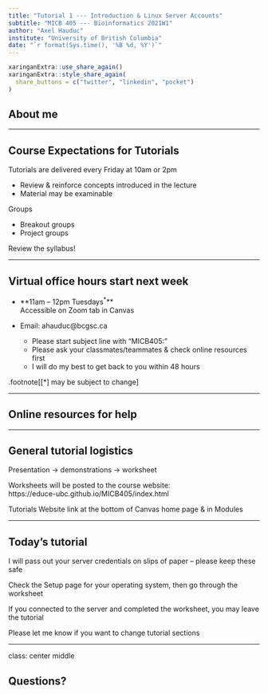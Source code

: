 ```yaml
---
title: "Tutorial 1 --- Introduction & Linux Server Accounts"
subtitle: "MICB 405 --- Bioinformatics 2021W1"
author: "Axel Hauduc"
institute: "University of British Columbia"
date: "`r format(Sys.time(), '%B %d, %Y')`"
---
```


```r
xaringanExtra::use_share_again()
xaringanExtra::style_share_again(
  share_buttons = c("twitter", "linkedin", "pocket")
)
```

## About me

---

## Course Expectations for Tutorials

Tutorials are delivered every Friday at 10am or 2pm

- Review & reinforce concepts introduced in the lecture
- Material may be examinable

Groups

- Breakout groups
- Project groups
    
Review the syllabus!

---

## Virtual office hours start next week

- **11am – 12pm Tuesdays<sup>*</sup>**  
  Accessible on Zoom tab in Canvas

- Email: ahauduc@bcgsc.ca

  - Please start subject line with "MICB405: "
  - Please ask your classmates/teammates & check online resources first
  - I will do my best to get back to you within 48 hours

.footnote[[*] may be subject to change]

---

## Online resources for help

---

## General tutorial logistics

Presentation → demonstrations → worksheet

Worksheets will be posted to the course website:  
https://educe-ubc.github.io/MICB405/index.html

Tutorials Website link at the bottom of Canvas home page & in Modules

---

## Today’s tutorial

I will pass out your server credentials on slips of paper – please keep these safe

Check the Setup page for your operating system, then go through the worksheet

If you connected to the server and completed the worksheet, you may leave the tutorial

Please let me know if you want to change tutorial sections

---

class: center middle

## Questions?
